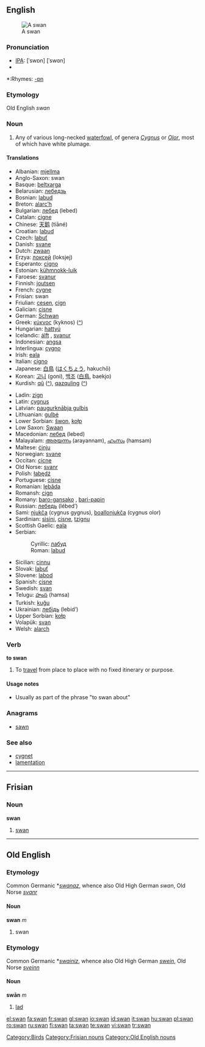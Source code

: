 ==English==
[[Image:Schwan1 db.jpg|thumb|A swan]]

===Pronunciation===
*[[w:IPA|IPA]]: {{UK}} [ˈswɒn] {{US}} [ˈswɑn]
*{{audio|en-us-swan.ogg|Audio (US)}}

*:Rhymes: [[Rhymes:English:-ɒn|-ɒn]]
===Etymology===
Old English ''swan''
===Noun===
{{en-noun}}
# Any of various long-necked [[waterfowl]], of genera ''[[Cygnus]]'' or ''[[Olor]]'', most of which have white plumage.

====Translations====
{{trans-top|swan}}
*Albanian: [[mjellma]]
*Anglo-Saxon: swan {{m}}
*Basque: [[beltxarga]]
*Belarusian: [[лебедзь]]
*Bosnian: [[labud]] {{m}}
*Breton: [[alarc’h]] {{m}}
*Bulgarian: [[лебед]] (lebed)
*Catalan: [[cigne]]
*Chinese: [[天鹅]] (tiāné)
*Croatian: [[labud]] {{m}}
*Czech: [[labuť]] {{f}}
*Danish: [[svane]] {{c}}
*Dutch: [[zwaan]] {{f}}
*Erzya: [[локсей]] (loksjej)
*Esperanto: [[cigno]]
*Estonian: [[kühmnokk-luik]]
*Faroese: [[svanur]] {{m}}
*Finnish: [[joutsen]]
*French: [[cygne]] {{m}}
*Frisian: swan
*Friulian: [[cesen]], [[cign]]
*Galician: [[cisne]]
*German: [[Schwan]] {{m}}
*Greek: [[κύκνος]] (kyknos) ([[:el:κύκνος|^]])
*Hungarian: [[hattyú]]
*Icelandic: [[álft]] {{f}}, [[svanur]] {{m}}
*Indonesian: [[angsa]]
*Interlingua: [[cygno]]
*Irish: [[eala]]
*Italian: [[cigno]] {{m}}
*Japanese: [[白鳥]] ([[はくちょう]], hakuchō)
*Korean: [[고니]] (goni), [[백조]] ([[白鳥]], baekjo)
*Kurdish: [[qû]] ([[:ku:qû|^]]), [[qazquling]] ([[:ku:qazquling|^]])
{{trans-mid}}
*Ladin: [[zign]]
*Latin: [[cygnus]] {{m}}
*Latvian: [[paugurknābja gulbis]]
*Lithuanian: [[gulbė]]
*Lower Sorbian: [[šwon]], [[kołp]]
*Low Saxon: [[Swaan]] {{m}}
*Macedonian: [[лебед]] (lebed)
*Malayalam: [[അരയന്നം]] (arayannam), [[ഹംസം]] (hamsam)
*Maltese: [[ċinju]]
*Norwegian: [[svane]] {{m}}
*Occitan: [[cicne]]
*Old Norse: [[svanr]] {{m}}
*Polish: [[łabędź]] {{m}}
*Portuguese: [[cisne]] {{m}}
*Romanian: [[lebăda]]
*Romansh: [[cign]]
*Romany: [[baro-gansako]] {{m}}, [[bari-papin]] {{f}}
*Russian: [[лебедь]] (lébed’) {{m}}
*Sami: [[njukča]] (cygnus gygnus), [[boallonjukča]] (cygnus olor)
*Sardinian: [[sìsini]], [[cisne]], [[tzignu]]
*Scottish Gaelic: [[eala]]
*Serbian:
*:Cyrillic: [[лабуд]] {{m}}
*:Roman: [[labud]] {{m}}
*Sicilian: [[cinnu]]
*Slovak: [[labuť]]
*Slovene: [[labod]] {{m}}
*Spanish: [[cisne]] {{m}}
*Swedish: [[svan]]
*Telugu: [[హంస]] (hamsa)
*Turkish: [[kuğu]]
*Ukrainian: [[лебідь]] (lebid’)
*Upper Sorbian: [[kołp]]
*Volapük: [[svan]]
*Welsh: [[alarch]]
{{trans-bottom}}

===Verb===
'''to swan'''

#{{UK}} To [[travel]] from place to place with no fixed itinerary or purpose.

====Usage notes====
*Usually as part of the phrase "to swan about"

===Anagrams===
*[[sawn]]

===See also===
*[[cygnet]]
*[[lamentation]]

[[Category:Birds]]

----

==Frisian==
===Noun===
'''swan'''

# [[swan]]

[[Category:Frisian nouns]]

----

==Old English==
===Etymology===
Common Germanic *''[[swanaz]]'', whence also Old High German ''swan'', Old Norse ''[[svanr]]''
====Noun====
'''swan''' ''m''

# swan

===Etymology===
Common Germanic *''[[swainiz]]'', whence also Old High German ''[[swein]]'', Old Norse ''[[sveinn]]''
====Noun====
'''swān''' ''m''

# [[lad]]

[[Category:Old English nouns]]

[[el:swan]]
[[fa:swan]]
[[fr:swan]]
[[gl:swan]]
[[io:swan]]
[[id:swan]]
[[it:swan]]
[[hu:swan]]
[[pl:swan]]
[[ro:swan]]
[[ru:swan]]
[[fi:swan]]
[[ta:swan]]
[[te:swan]]
[[vi:swan]]
[[tr:swan]]